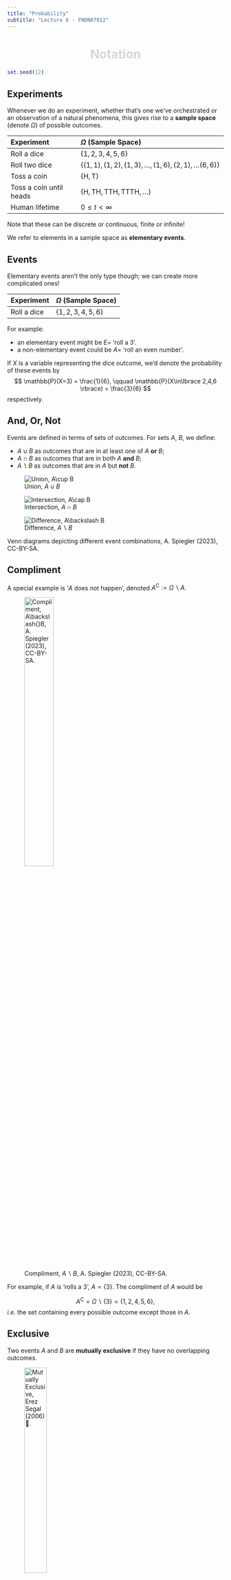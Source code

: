 ```yaml
---
title: "Probability"
subtitle: "Lecture 6 - FNDN07012"
---
```


# Notation {.center background-color="#041E42" style="color: #d6d6d6; text-align: center;"}

```r
set.seed(12)
```

## Experiments

Whenever we do an experiment, whether that's one we've orchestrated or an observation of a natural phenomena, this gives rise to a **sample space** (denote $\Omega$) of possible outcomes.

| Experiment  | $\Omega$ (Sample Space) |
| :---------- | :---------------------- |
| Roll a dice | $\lbrace 1,2,3,4,5,6 \rbrace$ |
| Roll two dice | $\lbrace (1,1), (1,2), (1,3), \ldots, (1,6), (2,1), \ldots (6,6)\rbrace$ |
| Toss a coin | $\lbrace \text{H}, \text{T} \rbrace$ |
| Toss a coin until heads | $\lbrace \text{H}, \text{TH}, \text{TTH}, \text{TTTH}, \ldots \rbrace$ |
| Human lifetime | $0 \leq t < \infty$ |

Note that these can be discrete or continuous, finite or infinite!

We refer to elements in a sample space as **elementary events**.

## Events

Elementary events aren't the only type though; we can create more complicated ones!

| Experiment  | $\Omega$ (Sample Space) |
| :---------- | :---------------------- |
| Roll a dice | $\lbrace 1,2,3,4,5,6 \rbrace$ |

For example:

- an elementary event might be $E =$ 'roll a 3'.
- a non-elementary event could be $A =$ 'roll an even number'.

If $X$ is a variable representing the dice outcome, we'd denote the probability of these events by
$$
  \mathbb{P}(X=3) = \frac{1}{6}, \qquad \mathbb{P}(X\in\lbrace 2,4,6 \rbrace) = \frac{3}{6}
$$
respectively.

## And, Or, Not

Events are defined in terms of sets of outcomes. For sets $A$, $B$, we define:

- $A\cup B$ as outcomes that are in at least one of $A$ **or** $B$;
- $A\cap B$ as outcomes that are in both $A$ **and** $B$;
- $A\backslash{}B$ as outcomes that are in $A$ but **not** $B$.

::: {#fig-elephants layout-ncol=3}
![Union, $A\cup B$](https://upload.wikimedia.org/wikipedia/commons/thumb/0/0f/04fig-venn-002.png/960px-04fig-venn-002.png){#fig-surus}

![Intersection, $A\cap B$](https://upload.wikimedia.org/wikipedia/commons/thumb/0/0f/04fig-venn-002.png/960px-04fig-venn-002.png)

![Difference, $A\backslash B$](https://upload.wikimedia.org/wikipedia/commons/thumb/c/c4/04fig-venn-003.png/960px-04fig-venn-003.png)

Venn diagrams depicting different event combinations, A. Spiegler (2023), CC-BY-SA.
:::

## Compliment

A special example is '$A$ does not happen', denoted $A^{\text{C}} := \Omega\backslash A$.

![Compliment, $A\backslash{}B$, A. Spiegler (2023), CC-BY-SA.](https://upload.wikimedia.org/wikipedia/commons/thumb/9/9e/04fig-venn-005.png/960px-04fig-venn-005.png){width=40%}

For example, if $A$ is 'rolls a 3', $A = \lbrace 3\rbrace$. The compliment of $A$ would be

$$
  A^{\text{C}} = \Omega\backslash\lbrace3\rbrace = \lbrace 1,2,4,5,6 \rbrace,
$$
_i.e._ the set containing every possible outcome except those in $A$.

## Exclusive

Two events $A$ and $B$ are **mutually exclusive** if they have no overlapping outcomes.

![Mutually Exclusive, Erez Segal (2006) 🅮.](https://upload.wikimedia.org/wikipedia/commons/9/95/Probability_venn_a_b_strangers.svg){width=35%}

For example, if $A = \lbrace 1,3,5 \rbrace$ ('roll odd') and $B = \lbrace 2,4,6 \rbrace$ ('roll even') then these are mutually exclusive.

We denote this $A\cap B = \emptyset$, where recall '$\emptyset=\lbrace\rbrace$' is the empty set. 


# Dependence {.center background-color="#041E42" style="color: #d6d6d6; text-align: center;"}

## Conditional

The probability of an event $A$ occurring given another event $B$ has occurred is defined
$$
  \mathbb{P}(A|B) = \frac{\mathbb{P}(A\cap B)}{\mathbb{P}(B)},\quad \mathbb{P}(B)\neq0.
$$

For example, if we get $X$ on a dice, what's the probability $X=2$ if we know $X$ is even?
$$
  A = \lbrace 2 \rbrace,\ B = \lbrace 2, 4, 6\rbrace \quad\Rightarrow\quad A \cap B = \lbrace 2\rbrace.
$$
Then
$$
  \mathbb{P}(A|B) = \frac{\mathbb{P}(X\in\lbrace2\rbrace)}{\mathbb{P}(X\in\mathbb{2,4,6})} = \frac{1/6}{3/6} = \frac{1}{3}.
$$

## Independent

Two events $A$ and $B$ are independent if one happening doesn't change the probability of the other happening. That is

$$
  \mathbb{P}(A|B) = \mathbb{P}(A)\quad \text{and}\quad \mathbb{P}(B|A) = \mathbb{P}(B).
$$
From this, an equivalent definition is $$\mathbb{P}(A\cap B) = \mathbb{P}(A)\mathbb{P}(B).$$

## Outcome Trees

A neat way to map branching probability is using a **tree diagram**.

::::{layout-ncol=2}
![Tree diagram for $A$ and $B$, Gnathan87 (2012), CC0.](https://upload.wikimedia.org/wikipedia/commons/9/9c/Probability_tree_diagram.svg){width=100%}

![Drawing balls from a glass, Carschten (2009), CC BY-SA 3.0 DE.](https://upload.wikimedia.org/wikipedia/commons/9/9f/Baumdiagramm_Urnenziehung.png){width=59%}
::::

# Experimental vs. Theoretical {.center background-color="#041E42" style="color: #d6d6d6; text-align: center;"}

## Experiments

If we roll a dice 30 times, how many threes would we expect to get?

:::{.callout-note title=Theory}
The $\mathbb{P}(X=3) = \frac{1}{6}$. Therefore we expect to get $30\times\frac{1}{6} = 5$ threes.
:::

In practice, it probably won't be that many.

```r
#| label: dice-rolls
#| echo: true
#| output-location: column

# sample space is dice face values
faces <- c(1, 2, 3, 4, 5, 6)

# roll it 30 times, allow repeats
rolls <- sample(faces, 30, replace=TRUE)

# display outcomes as a chart and a list
hist(rolls, breaks=0:6); rolls
```

## Law of Large Numbers

As the number of repeats goes up, the theoretical and experimental probability will get closer. Here, for $n = 10,\!000$ rolls we'd expect there to be $`r round(10000/6)`$ where $X = 3$.

```r
#| label: dice-rolls-large
#| echo: true
#| code-line-numbers: "4-5"
#| output-location: column

# sample space is dice face values
faces <- c(1, 2, 3, 4, 5, 6)

# now roll it ten thousand times!
rolls <- sample(faces, 10000, replace=TRUE)

# display outcomes as a chart
hist(rolls, breaks=0:6)
```

This idea is grounded in a mathematical result called the **Weak Law of Large Numbers**.

One of the major applications of this is the **Monte Carlo method** for approximations.
